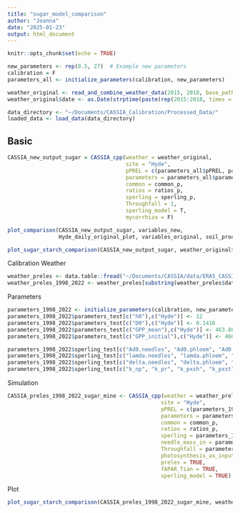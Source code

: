 ```yaml
---
title: "sugar_model_comparison"
author: "Joanna"
date: "2025-01-23"
output: html_document
---
```


```r
knitr::opts_chunk$set(echo = TRUE)

new_parameters <- rep(0.5, 27)  # Example new parameters
calibration = F
parameters_all <- initialize_parameters(calibration, new_parameters)

weather_original <- read_and_combine_weather_data(2015, 2018, base_path = "~/Documents/CASSIA/data/weather_original_")
weather_original$date <- as.Date(strptime(paste(rep(2015:2018, times = c(365, 366, 365, 365)), weather_original$X), format = "%Y %j"))

data_directory <- "~/Documents/CASSIA_Calibration/Processed_Data/"
loaded_data <- load_data(data_directory)
```

## Basic

```r
CASSIA_new_output_sugar = CASSIA_cpp(weather = weather_original,
                                     site = "Hyde",
                                     pPREL = c(parameters_all$pPREL, parameters_all$N_parameters),
                                     parameters = parameters_all$parameters_test,
                                     common = common_p,
                                     ratios = ratios_p,
                                     sperling = sperling_p,
                                     Throughfall = 1,
                                     sperling_model = T,
                                     mycorrhiza = F)

plot_comparison(CASSIA_new_output_sugar, variables_new,
                Hyde_daily_original_plot, variables_original, soil_processes)

plot_sugar_starch_comparison(CASSIA_new_output_sugar, weather_original$date, loaded_data$original_data, loaded_data$yu_data)
```

Calibration Weather

```r
weather_preles <- data.table::fread("~/Documents/CASSIA/data/ERA5_CASSIA_preles.csv")
weather_preles_1998_2022 <- weather_preles[substring(weather_preles$date, 1, 4) %in% 1998:2022,]
```

Parameters

```r
parameters_1998_2022 <- initialize_parameters(calibration, new_parameters)
parameters_1998_2022$parameters_test[c("h0"),c("Hyde")] <- 12
parameters_1998_2022$parameters_test[c("D0"),c("Hyde")] <- 0.1416
parameters_1998_2022$parameters_test[c("GPP_mean"),c("Hyde")] <- 463.8833
parameters_1998_2022$parameters_test[c("GPP_initial"),c("Hyde")] <- 460.0

parameters_1998_2022$sperling_test[c("Ad0.needles", "Ad0.phloem", "Ad0.roots", "Ad0.xylem.sh", "Ad0.xylem.st"),c("Hyde")] <- c()
parameters_1998_2022$sperling_test[c("lamda.needles", "lamda.phloem", "lamda.roots", "lamda.xylem.sh", "lamda.xylem.st"),c("Hyde")] <- c()
parameters_1998_2022$sperling_test[c("delta.needles", "delta.phloem", "delta.roots", "delta.xylem.sh", "delta.xylem.st"),c("Hyde")] <- c()
parameters_1998_2022$sperling_test[c("k_np", "k_pr", "k_pxsh", "k_pxst", "myco.thresh"),c("Hyde")] <- c()
```

Simulation

```r
CASSIA_preles_1998_2022_sugar_mine <- CASSIA_cpp(weather = weather_preles_1998_2022,
                                                site = "Hyde",
                                                pPREL = c(parameters_1998_2022$pPREL, parameters_1998_2022$N_parameters),
                                                parameters = parameters_1998_2022$parameters_test,
                                                common = common_p,
                                                ratios = ratios_p,
                                                sperling = parameters_1998_2022$sperling_test,
                                                needle_mass_in = parameters_1998_2022$needle_mass_in,
                                                Throughfall = parameters_1998_2022$Throughfall,
                                                photosynthesis_as_input = FALSE,
                                                preles = TRUE,
                                                fAPAR_Tian = TRUE,
                                                sperling_model = TRUE)
```

Plot

```r
plot_sugar_starch_comparison(CASSIA_preles_1998_2022_sugar_mine, weather_preles_1998_2022$date, loaded_data$original_data, loaded_data$yu_data)
```


